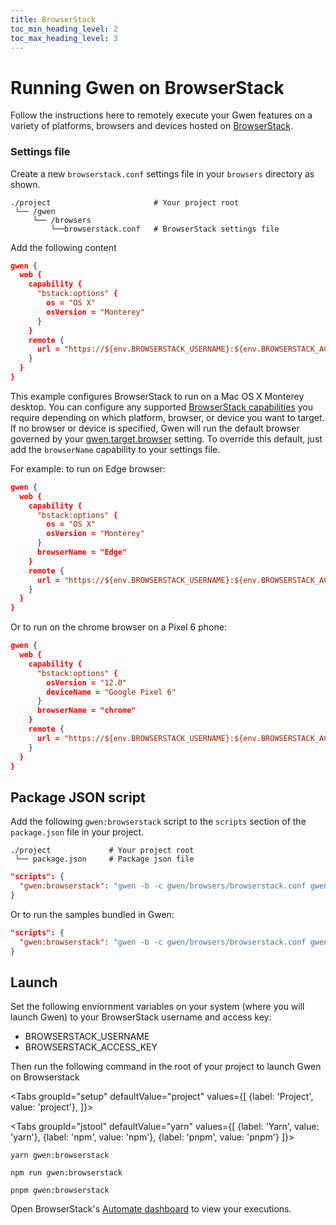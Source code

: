```yaml
--- 
title: BrowserStack
toc_min_heading_level: 2
toc_max_heading_level: 3
---
```



# Running Gwen on BrowserStack

Follow the instructions here to remotely execute your Gwen features on a variety of platforms, browsers and devices hosted on [BrowserStack](https://www.browserstack.com/).

### Settings file

Create a new `browserstack.conf` settings file in your `browsers` directory as shown.

```shell {4}
./project                       # Your project root
 └── /gwen
     └── /browsers
         └──browserstack.conf   # BrowserStack settings file
```

Add the following content

```json {5,6}
gwen {
  web {
    capability {
      "bstack:options" {
        os = "OS X"
        osVersion = "Monterey"
      }
    }
    remote {
      url = "https://${env.BROWSERSTACK_USERNAME}:${env.BROWSERSTACK_ACCESS_KEY}@hub-cloud.browserstack.com/wd/hub"
    }
  }
}
```

This example configures BrowserStack to run on a Mac OS X Monterey desktop. You can configure any supported [BrowserStack capabilities](https://www.browserstack.com/automate/capabilities?tag=selenium-4#) you require depending on which platform, browser, or device you want to target. If no browser or device is specified, Gwen will run the default browser governed by your [gwen.target.browser](/docs/settings/reference#gwen-target-browser) setting. To override this default, just add the `browserName` capability to your settings file. 

For example: to run on Edge browser:

```json {8}
gwen {
  web {
    capability {
      "bstack:options" {
        os = "OS X"
        osVersion = "Monterey"
      }
      browserName = "Edge"
    }
    remote {
      url = "https://${env.BROWSERSTACK_USERNAME}:${env.BROWSERSTACK_ACCESS_KEY}@hub-cloud.browserstack.com/wd/hub"
    }
  }
}
```

Or to run on the chrome browser on a Pixel 6 phone:

```json {5,6,8}
gwen {
  web {
    capability {
      "bstack:options" {
        osVersion = "12.0"
        deviceName = "Google Pixel 6"
      }
      browserName = "chrome"
    }
    remote {
      url = "https://${env.BROWSERSTACK_USERNAME}:${env.BROWSERSTACK_ACCESS_KEY}@hub-cloud.browserstack.com/wd/hub"
    }
  }
}

```

## Package JSON script

Add the following `gwen:browserstack` script to the `scripts` section of the `package.json` file in your project.

```shell {2}
./project             # Your project root
 └── package.json     # Package json file
```

```json {2}
"scripts": {
  "gwen:browserstack": "gwen -b -c gwen/browsers/browserstack.conf gwen/features"
}
```

Or to run the samples bundled in Gwen:


```json {2}
"scripts": {
  "gwen:browserstack": "gwen -b -c gwen/browsers/browserstack.conf gwen/samples"
}
```

## Launch

Set the following enviornment variables on your system (where you will launch Gwen) to your BrowserStack username and access key:
- BROWSERSTACK_USERNAME
- BROWSERSTACK_ACCESS_KEY

Then run the following command in the root of your project to launch Gwen on Browserstack

<Tabs
  groupId="setup"
  defaultValue="project"
  values={[
    {label: 'Project', value: 'project'},
  ]}>

<TabItem value="project">

<Tabs
groupId="jstool"
defaultValue="yarn"
values={[
  {label: 'Yarn', value: 'yarn'},
  {label: 'npm', value: 'npm'},
  {label: 'pnpm', value: 'pnpm'}
]}>

<TabItem value="yarn">

  ```shell
  yarn gwen:browserstack
  ```

</TabItem>

<TabItem value="npm">

  ```shell
  npm run gwen:browserstack
  ```

</TabItem>

<TabItem value="pnpm">

  ```shell
  pnpm gwen:browserstack
  ```

</TabItem>

</Tabs>

</TabItem>

</Tabs>

Open BrowserStack's [Automate dashboard](https://automate.browserstack.com/) to view your executions.

